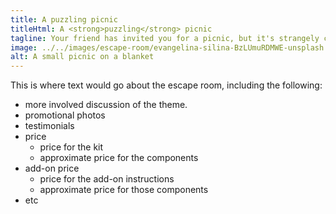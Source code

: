 ```yaml
---
title: A puzzling picnic
titleHtml: A <strong>puzzling</strong> picnic
tagline: Your friend has invited you for a picnic, but it's strangely challenging to setup. Can you figure out the clues before your friend arrives?
image: ../../images/escape-room/evangelina-silina-BzLUmuRDMWE-unsplash.jpg
alt: A small picnic on a blanket
---
```


This is where text would go about the escape room, including the following:
* more involved discussion of the theme.
* promotional photos
* testimonials
* price
    * price for the kit
    * approximate price for the components
* add-on price
    * price for the add-on instructions
    * approximate price for those components
* etc